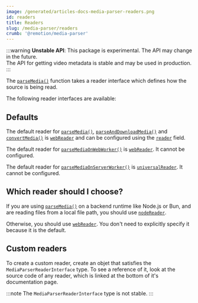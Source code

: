 ```yaml
---
image: /generated/articles-docs-media-parser-readers.png
id: readers
title: Readers
slug: /media-parser/readers
crumb: '@remotion/media-parser'
---
```


:::warning
**Unstable API**: This package is experimental. The API may change in the future.  
The API for getting video metadata is stable and may be used in production.
:::


The [`parseMedia()`](/docs/media-parser) function takes a reader interface which defines how the source is being read.

The following reader interfaces are available:

<ReadersTableOfContents />

## Defaults

The default reader for [`parseMedia()`](/docs/media-parser/parse-media), [`parseAndDownloadMedia()`](/docs/media-parser/download-and-parse-media) and [`convertMedia()`](/docs/webcodecs/convert-media) is [`webReader`](/docs/media-parser/web-reader) and can be configured using the [`reader`](/docs/media-parser/parse-media#reader) field.

The default reader for [`parseMediaOnWebWorker()`](/docs/media-parser/parse-media-on-web-worker) is [`webReader`](/docs/media-parser/web-reader). It cannot be configured.

The default reader for [`parseMediaOnServerWorker()`](/docs/media-parser/parse-media-on-server-worker) is [`universalReader`](/docs/media-parser/universal-reader). It cannot be configured.

## Which reader should I choose?

If you are using [`parseMedia()`](/docs/media-parser/parse-media) on a backend runtime like Node.js or Bun, and are reading files from a local file path, you should use [`nodeReader`](/docs/media-parser/node-reader).

Otherwise, you should use [`webReader`](/docs/media-parser/web-reader). You don't need to explicitly specify it because it is the default.

## Custom readers

To create a custom reader, create an objet that satisfies the `MediaParserReaderInterface` type. To see a reference of it, look at the source code of any reader, which is linked at the bottom of it's documentation page.

:::note
The `MediaParserReaderInterface` type is not stable.
:::
